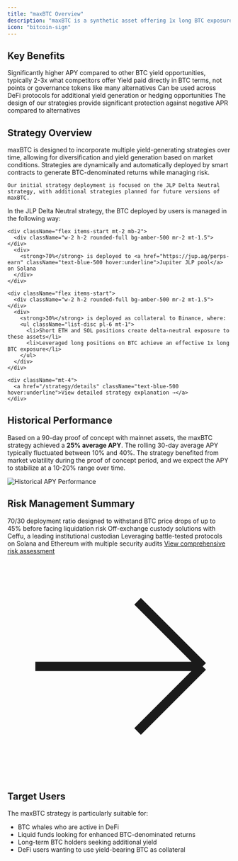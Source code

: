 ```yaml
---
title: "maxBTC Overview"
description: "maxBTC is a synthetic asset offering 1x long BTC exposure with high yields through strategic management"
icon: "bitcoin-sign"
---
```


## Key Benefits

<CardGroup cols={2} className="mb-6">
  <Card title="Higher APY" icon="arrow-trend-up">
    Significantly higher APY compared to other BTC yield opportunities, typically 2-3x what competitors offer
  </Card>
  <Card title="Native BTC Yield" icon="bitcoin-sign">
    Yield paid directly in BTC terms, not points or governance tokens like many alternatives
  </Card>
  <Card title="DeFi Composability" icon="puzzle-piece">
    Can be used across DeFi protocols for additional yield generation or hedging opportunities
  </Card>
  <Card title="Minimized Risk" icon="shield-halved">
    The design of our strategies provide significant protection against negative APR compared to alternatives
  </Card>
</CardGroup>

## Strategy Overview

<Card title="Multi-Strategy Approach" className="w-full mb-4">
  <div>
    maxBTC is designed to incorporate multiple yield-generating strategies over time, allowing for diversification and yield generation based on market conditions. Strategies are dynamically and automatically deployed by smart contracts to generate BTC-denominated returns while managing risk.
    
    Our initial strategy deployment is focused on the JLP Delta Neutral strategy, with additional strategies planned for future versions of maxBTC.
  </div>
</Card>

<Card title="JLP Delta Neutral Strategy (v1)" className="w-full">
  <div>
    In the JLP Delta Neutral strategy, the BTC deployed by users is managed in the following way:
    
    <div className="flex items-start mt-2 mb-2">
      <div className="w-2 h-2 rounded-full bg-amber-500 mr-2 mt-1.5"></div>
      <div>
        <strong>70%</strong> is deployed to <a href="https://jup.ag/perps-earn" className="text-blue-500 hover:underline">Jupiter JLP pool</a> on Solana
      </div>
    </div>
    
    <div className="flex items-start">
      <div className="w-2 h-2 rounded-full bg-amber-500 mr-2 mt-1.5"></div>
      <div>
        <strong>30%</strong> is deployed as collateral to Binance, where:
        <ul className="list-disc pl-6 mt-1">
          <li>Short ETH and SOL positions create delta-neutral exposure to these assets</li>
          <li>Leveraged long positions on BTC achieve an effective 1x long BTC exposure</li>
        </ul>
      </div>
    </div>
    
    <div className="mt-4">
      <a href="/strategy/details" className="text-blue-500 hover:underline">View detailed strategy explanation →</a>
    </div>
  </div>
</Card>

## Historical Performance

Based on a 90-day proof of concept with mainnet assets, the maxBTC strategy achieved a **25% average APY**. The rolling 30-day average APY typically fluctuated between 10% and 40%. The strategy benefited from market volatility during the proof of concept period, and we expect the APY to stabilize at a 10-20% range over time.

<Frame className="w-full">
  <img src="/images/historical-performance.png" alt="Historical APY Performance" />
</Frame>

## Risk Management Summary

<CardGroup cols={3} className="mb-4">
  <Card title="Liquidation Protection" icon="shield">
    70/30 deployment ratio designed to withstand BTC price drops of up to 45% before facing liquidation risk
  </Card>
  <Card title="Exchange Risk Mitigation" icon="vault">
    Off-exchange custody solutions with Ceffu, a leading institutional custodian
  </Card>
  <Card title="Smart Contract Risk" icon="code-branch">
    Leveraging battle-tested protocols on Solana and Ethereum with multiple security audits
  </Card>
</CardGroup>

<Card className="text-center p-4 mb-6">
  <a href="/strategy/risks" className="text-blue-500 hover:underline font-medium flex items-center justify-center">
    <span className="mr-2">View comprehensive risk assessment</span>
    <svg className="w-4 h-4" fill="none" stroke="currentColor" viewBox="0 0 24 24" xmlns="http://www.w3.org/2000/svg">
      <path strokeLinecap="round" strokeLinejoin="round" strokeWidth={2} d="M14 5l7 7m0 0l-7 7m7-7H3" />
    </svg>
  </a>
</Card>

## Target Users

The maxBTC strategy is particularly suitable for:
- BTC whales who are active in DeFi
- Liquid funds looking for enhanced BTC-denominated returns 
- Long-term BTC holders seeking additional yield
- DeFi users wanting to use yield-bearing BTC as collateral 